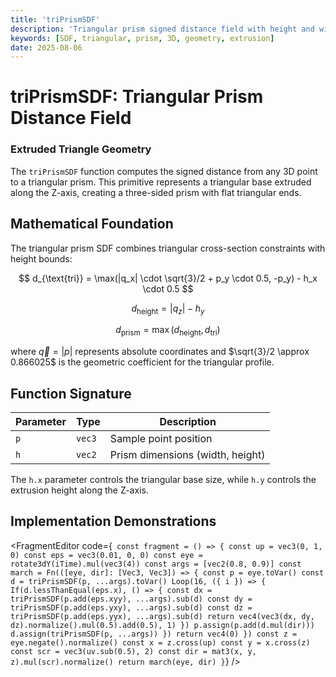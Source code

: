 ```yaml
---
title: 'triPrismSDF'
description: 'Triangular prism signed distance field with height and width parameters'
keywords: [SDF, triangular, prism, 3D, geometry, extrusion]
date: 2025-08-06
---
```



# triPrismSDF: Triangular Prism Distance Field

### Extruded Triangle Geometry

The `triPrismSDF` function computes the signed distance from any 3D point to a triangular prism. This primitive represents a triangular base extruded along the Z-axis, creating a three-sided prism with flat triangular ends.

## Mathematical Foundation

The triangular prism SDF combines triangular cross-section constraints with height bounds:

$$
d_{\text{tri}} = \max(|q_x| \cdot \sqrt{3}/2 + p_y \cdot 0.5, -p_y) - h_x \cdot 0.5
$$

$$
d_{\text{height}} = |q_z| - h_y
$$

$$
d_{\text{prism}} = \max(d_{\text{height}}, d_{\text{tri}})
$$

where $\vec{q} = |p|$ represents absolute coordinates and $\sqrt{3}/2 \approx 0.866025$ is the geometric coefficient for the triangular profile.

## Function Signature

| Parameter | Type   | Description                      |
| --------- | ------ | -------------------------------- |
| `p`       | `vec3` | Sample point position            |
| `h`       | `vec2` | Prism dimensions (width, height) |

The `h.x` parameter controls the triangular base size, while `h.y` controls the extrusion height along the Z-axis.

## Implementation Demonstrations

<FragmentEditor
        code={`
const fragment = () => {
        const up = vec3(0, 1, 0)
        const eps = vec3(0.01, 0, 0)
        const eye = rotate3dY(iTime).mul(vec3(4))
        const args = [vec2(0.8, 0.9)]
        const march = Fn(([eye, dir]: [Vec3, Vec3]) => {
                const p = eye.toVar()
                const d = triPrismSDF(p, ...args).toVar()
                Loop(16, ({ i }) => {
                        If(d.lessThanEqual(eps.x), () => {
                                const dx = triPrismSDF(p.add(eps.xyy), ...args).sub(d)
                                const dy = triPrismSDF(p.add(eps.yxy), ...args).sub(d)
                                const dz = triPrismSDF(p.add(eps.yyx), ...args).sub(d)
                                return vec4(vec3(dx, dy, dz).normalize().mul(0.5).add(0.5), 1)
                        })
                        p.assign(p.add(d.mul(dir)))
                        d.assign(triPrismSDF(p, ...args))
                })
                return vec4(0)
        })
        const z = eye.negate().normalize()
        const x = z.cross(up)
        const y = x.cross(z)
        const scr = vec3(uv.sub(0.5), 2)
        const dir = mat3(x, y, z).mul(scr).normalize()
        return march(eye, dir)
}`}
/>
